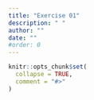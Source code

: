 ```yaml
---
title: "Exercise 01"
description: " "
author: ""
date: ""
#order: 0 
---
```


```r
knitr::opts_chunk$set(
  collapse = TRUE,
  comment = "#>"
)
```


